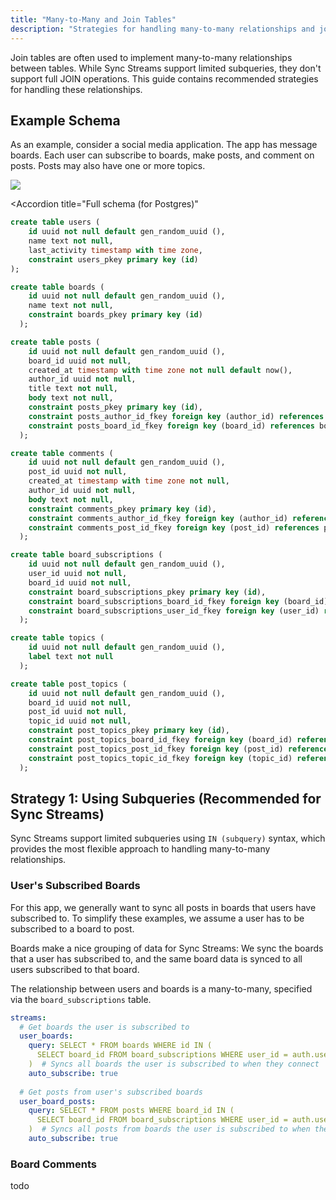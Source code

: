 ```yaml
---
title: "Many-to-Many and Join Tables"
description: "Strategies for handling many-to-many relationships and join tables in Sync Streams."
---
```


Join tables are often used to implement many-to-many relationships between tables. While Sync Streams support limited subqueries, they don't support full JOIN operations. This guide contains recommended strategies for handling these relationships.

## Example Schema

As an example, consider a social media application. The app has message boards. Each user can subscribe to boards, make posts, and comment on posts. Posts may also have one or more topics.

<Frame>
  <img src="/images/usage-11.avif"/>
</Frame>

<Accordion
  title="Full schema (for Postgres)"
>
```sql
create table users (
    id uuid not null default gen_random_uuid (),
    name text not null,
    last_activity timestamp with time zone,
    constraint users_pkey primary key (id)
);

create table boards (
    id uuid not null default gen_random_uuid (),
    name text not null,
    constraint boards_pkey primary key (id)
  );

create table posts (
    id uuid not null default gen_random_uuid (),
    board_id uuid not null,
    created_at timestamp with time zone not null default now(),
    author_id uuid not null,
    title text not null,
    body text not null,
    constraint posts_pkey primary key (id),
    constraint posts_author_id_fkey foreign key (author_id) references users (id),
    constraint posts_board_id_fkey foreign key (board_id) references boards (id)
  );

create table comments (
    id uuid not null default gen_random_uuid (),
    post_id uuid not null,
    created_at timestamp with time zone not null,
    author_id uuid not null,
    body text not null,
    constraint comments_pkey primary key (id),
    constraint comments_author_id_fkey foreign key (author_id) references users (id),
    constraint comments_post_id_fkey foreign key (post_id) references posts (id)
  );

create table board_subscriptions (
    id uuid not null default gen_random_uuid (),
    user_id uuid not null,
    board_id uuid not null,
    constraint board_subscriptions_pkey primary key (id),
    constraint board_subscriptions_board_id_fkey foreign key (board_id) references boards (id),
    constraint board_subscriptions_user_id_fkey foreign key (user_id) references users (id)
  );

create table topics (
    id uuid not null default gen_random_uuid (),
    label text not null
  );

create table post_topics (
    id uuid not null default gen_random_uuid (),
    board_id uuid not null,
    post_id uuid not null,
    topic_id uuid not null,
    constraint post_topics_pkey primary key (id),
    constraint post_topics_board_id_fkey foreign key (board_id) references boards (id),
    constraint post_topics_post_id_fkey foreign key (post_id) references posts (id),
    constraint post_topics_topic_id_fkey foreign key (topic_id) references topics (id)
  );
```
</Accordion>

## Strategy 1: Using Subqueries (Recommended for Sync Streams)

Sync Streams support limited subqueries using `IN (subquery)` syntax, which provides the most flexible approach to handling many-to-many relationships.

### User's Subscribed Boards

For this app, we generally want to sync all posts in boards that users have subscribed to. To simplify these examples, we assume a user has to be subscribed to a board to post.

Boards make a nice grouping of data for Sync Streams: We sync the boards that a user has subscribed to, and the same board data is synced to all users subscribed to that board.

The relationship between users and boards is a many-to-many, specified via the `board_subscriptions` table.

```yaml
streams:
  # Get boards the user is subscribed to
  user_boards:
    query: SELECT * FROM boards WHERE id IN (
      SELECT board_id FROM board_subscriptions WHERE user_id = auth.user_id()
    )  # Syncs all boards the user is subscribed to when they connect
    auto_subscribe: true
  
  # Get posts from user's subscribed boards
  user_board_posts:
    query: SELECT * FROM posts WHERE board_id IN (
      SELECT board_id FROM board_subscriptions WHERE user_id = auth.user_id()
    )  # Syncs all posts from boards the user is subscribed to when they connect
    auto_subscribe: true
```

### Board Comments

todo